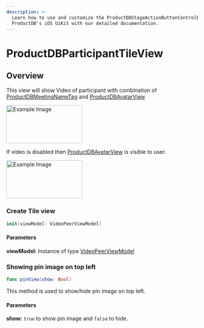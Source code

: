 ```yaml
---
description: >-
  Learn how to use and customize the ProductDBStageActionButtonControlBar component in
  ProductDB's iOS UiKit with our detailed documentation.
---
```


# ProductDBParticipantTileView

## Overview

This view will show Video of participant with combination of [ProductDBMeetingNameTag](/ios/components/productdb-name-tag) and [ProductDBAvatarView](/ios/components/productdb-avatar)

<img
  src="/static/ios/ios_participant-tile-view.png"
  alt="Example Image"
  width="200"
  height="100"
/>

If video is disabled then [ProductDBAvatarView](/ios/components/productdb-avatar) is visible to user.

<img
  src="/static/ios/ios_participant-tile-avatar-view.png"
  alt="Example Image"
  width="200"
  height="100"
/>

### Create Tile view

```swift
init(viewModel: VideoPeerViewModel)
```

#### Parameters

**viewModel:** Instance of type [VideoPeerViewModel](/ios/helper-classes/productdb-plugin-view-model)

### Showing pin image on top left

```swift
func pinView(show: Bool)
```

This method is used to show/hide pin image on top left.

#### Parameters

**show:** `true` to show pin image and `false` to hide.

<head>
  <title>iOS ProductDBWebinarStageToggleButton</title>
</head>
